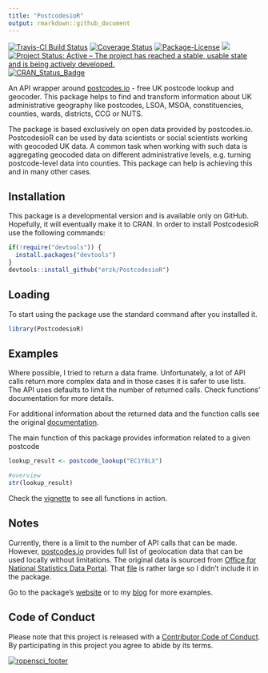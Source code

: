 ```yaml
---
title: "PostcodesioR"
output: rmarkdown::github_document
---
```


[![Travis-CI Build Status](https://travis-ci.org/ropensci/PostcodesioR.svg?branch=master)](https://travis-ci.org/ropensci/PostcodesioR)
[![Coverage Status](https://img.shields.io/codecov/c/github/ropensci/PostcodesioR/master.svg)](https://codecov.io/github/ropensci/PostcodesioR?branch=master)
[![Package-License](http://img.shields.io/badge/license-GPL--3-brightgreen.svg?style=flat)](http://www.gnu.org/licenses/gpl-3.0.html)
[![](http://badges.ropensci.org/176_status.svg)](https://github.com/ropensci/onboarding/issues/176)
[![Project Status: Active – The project has reached a stable, usable state and is being actively developed.](http://www.repostatus.org/badges/latest/active.svg)](http://www.repostatus.org/#active)
[![CRAN_Status_Badge](http://www.r-pkg.org/badges/version/PostcodesioR)](https://cran.r-project.org/package=PostcodesioR)

An API wrapper around [postcodes.io](https://postcodes.io/) - free UK postcode lookup and geocoder. This package helps to find and transform information about UK administrative geography like postcodes, LSOA, MSOA, constituencies, counties, wards, districts, CCG or NUTS.

The package is based exclusively on open data provided by postcodes.io. PostcodesioR can be used by data scientists or social scientists working with geocoded UK data. A common task when working with such data is aggregating geocoded data on different administrative levels, e.g. turning postcode-level data into counties. This package can help is achieving this and in many other cases.

## Installation

This package is a developmental version and is available only on GitHub. Hopefully, it will eventually make it to CRAN.
In order to install PostcodesioR use the following commands:

```r
if(!require("devtools")) {
  install.packages("devtools")
}
devtools::install_github("erzk/PostcodesioR")
```

## Loading

To start using the package use the standard command after you installed it.

```r
library(PostcodesioR)
```

## Examples

Where possible, I tried to return a data frame. Unfortunately, a lot of API calls return more complex data and in those cases it is safer to use lists. The API uses defaults to limit the number of returned calls. Check functions' documentation for more details.

For additional information about the returned data and the function calls see the original [documentation](https://postcodes.io/docs).

The main function of this package provides information related to a given postcode

```r
lookup_result <- postcode_lookup("EC1Y8LX")

#overview
str(lookup_result)
```

Check the [vignette](https://docs.ropensci.org/PostcodesioR/articles/Introduction.html) to see all functions in action.

## Notes

Currently, there is a limit to the number of API calls that can be made. However, [postcodes.io](https://postcodes.io/) provides full list of geolocation data that can be used locally without limitations. The original data is sourced from [Office for National Statistics Data Portal](https://geoportal.statistics.gov.uk/geoportal/catalog/main/home.page).
That [file](https://github.com/ideal-postcodes/postcodes.io/blob/master/latest) is rather large so I didn't include it in the package.

Go to the package's [website](https://docs.ropensci.org/PostcodesioR/) or to my [blog](https://walczak.org/tag/postcodesior/) for more examples.

## Code of Conduct

Please note that this project is released with a [Contributor Code of Conduct](https://github.com/ropensci/PostcodesioR/blob/master/CONDUCT.md). By participating in this project you agree to abide by its terms.

[![ropensci_footer](https://ropensci.org/public_images/ropensci_footer.png)](https://ropensci.org)
